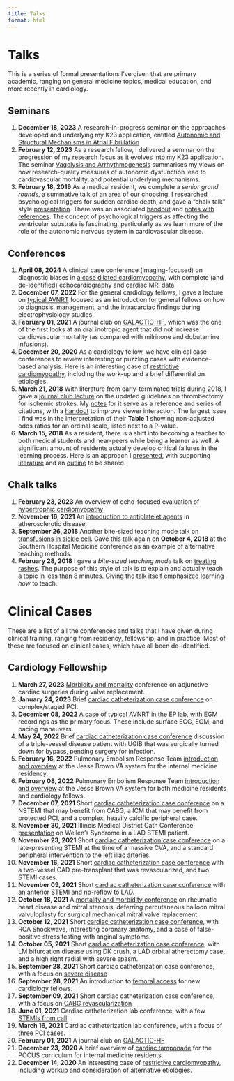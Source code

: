 ```yaml
---
title: Talks 
format: html
---
```


# Talks

This is a series of formal presentations I've given that are primary academic, ranging on general medicine topics, medical education, and more recently in cardiology.

## Seminars

1. __December 18, 2023__ A research-in-progress seminar on the approaches developed and underlying my K23 application, entitled [Autonomic and Structural Mechanisms in Atrial Fibrillation](http:///shah-in-boots.github.io/research/t32/ tpipcvm-rip-seminar-121823.html)
1. __February 12, 2023__ As a research fellow, I delivered a seminar on the progression of my research focus as it evolves into my K23 application. The seminar [Vagolysis and Arrhythmogenesis](http:///shah-in-boots.github.io/research/t32/ tpipcvm-rip-seminar-021223.html) summarises my views on how research-quality measures of autonomic dysfunction lead to cardiovascular mortality, and potential underlying mechanisms.
1. __February 18, 2019__ As a medical resident, we complete a _senior grand rounds_, a summative talk of an area of our choosing. I researched psychological triggers for sudden cardiac death, and gave a "chalk talk" style [presentation](https://docs.google.com/presentation/d/e/2PACX-1vSc3jQ0INW8dfKsb2zgs9LrizLf0MRCf4s9W2n9AomYL8B3YtAoYxoo-inxdrMaAV4xAE6Q_dtvFRP9/pub?start=false&loop=false&delayms=3000). There was an associated [handout](https://docs.google.com/document/d/e/2PACX-1vQsGMyGGko6u8kAF8u6C1lmFUjJE7DW_uhN0tqfCNkvOFMv2Pgpwqx3d2kpAKroxW7jDS5LsqKXhaYm/pub) and [notes with references](https://docs.google.com/document/d/e/2PACX-1vRPOH1kDLA1RfL7xJYRLJ5oqbpriSM_gkW04Z76_4hOboBKY7twWt4rUsiqjz6dKzePgkQ9w1iTDEg1/pub). The concept of psychological triggers as affecting the ventricular substrate is fascinating, particularly as we learn more of the role of the autonomic nervous system in cardiovascular disease.

## Conferences

1. __April 08, 2024__ A clinical case conference (imaging-focused) on diagnostic biases in [a case dilated cardiomyopathy](https://shah-in-boots.github.io/clinical/cases/2024-04-08-dilated-cardiomyopathy/ccc.html), with complete (and de-identified) echocardiography and cardiac MRI data.
1. __December 07, 2022__ For the general cardiology fellows, I gave a lecture on [typical AVNRT](https://shah-in-boots.github.io/clinical/lectures/avnrt-series/intro_avnrt.html) focused as an introduction for general fellows on how to diagnosis, management, and the intracardiac findings during electrophysiology studies. 
1. __February 01, 2021__ A journal club on [GALACTIC-HF](https://shah-in-boots.github.io/clinical/journal_club/02-01-21_galactic-hf/galactic-hf.html), which was the one of the first looks at an oral inotropic agent that did not increase cardiovascular mortality (as compared with milrinone and dobutamine infusions).
1. __December 20, 2020__ As a cardiology fellow, we have clinical case conferences to review interesting or puzzling cases with evidence-based analysis. Here is an interesting case of [restrictive cardiomyopathy](http:://shah-in-boots.github.io/clinical/cases/12-14-20_biatrial-enlargement/biatrial-enlargement.html), including the work-up and a brief differential on etiologies.
1. __March 21, 2018__ With literature from early-terminated trials during 2018, I gave a [journal club lecture](https://docs.google.com/presentation/d/e/2PACX-1vRsD-2d4edr4G1Y5pEBvGMnDoG5PErGIJu8_F1jrJlso9DwvfCo5rwKINpn16_boiHfJa_wkRmgZGQH/pub?start=false&loop=false&delayms=3000) on the updated guidelines on thrombectomy for ischemic strokes. My [notes](https://docs.google.com/document/d/e/2PACX-1vRJx-3n9nAP1oSieonEs8mmPcsoHwyvUtJNcRJTTiARtNxQuGfIxJwMtK-FJFVrs2nOOMvcC_0243-O/pub) for it serve as a reference and series of citations, with a [handout](https://docs.google.com/document/d/e/2PACX-1vTUNgylVolLVZ9YkrqkADNB9s2XM6Ee9OFvUYprZ-T7FxPEKJTmI9M0YhTuKeO12xbwFswCmV-j_oP4/pub) to improve viewer interaction. The largest issue I find was in the interpretation of their __Table 1__ showing non-adjusted odds ratios for an ordinal scale, listed next to a P-value.
1. __March 15, 2018__ As a resident, there is a shift into becoming a teacher to both medical students and near-peers while being a learner as well. A significant amount of residents actually develop critical failures in the learning process. Here is an approach I [presented](https://docs.google.com/presentation/d/e/2PACX-1vSKWQvLnS7C12s44EHJAk4ewrdwYM7WvJrLigndn9uZCz8m16cqDPvPtYMkwosxTG-7Cw3QEWkR-fHT/pub?start=false&loop=false&delayms=3000), with supporting [literature](https://docs.google.com/document/d/e/2PACX-1vQoE0lM5dsy5r3Vtm9iwJtxXZccCqN7zW7yVkhLhWVlLgvjPfe30Ud-Z27E0ngE3GiyMP727JxF8IlB/pub) and an [outline](https://docs.google.com/document/d/e/2PACX-1vQd5LzOgEjZi2kNC5XwvUrxU1IzpFmt6fiP8MoppCfwYrpEASLHa4R-5J0CHpz7zvWVZIIXrryYSao_/pub) to be shared.

## Chalk talks

1. __February 23, 2023__ An overview of echo-focused evaluation of [hypertrophic cardiomyopathy](https://shah-in-boots.github.io/clinical/chalk_talks/02-22-23_hcm-overview/hcm-overview.html)
1. __November 16, 2021__ An [introduction to antiplatelet agents](https://shah-in-boots.github.io/clinical/chalk_talks/11-16-21_antiplatelet-agents/antiplatelets.html) in atherosclerotic disease.
1. __September 26, 2018__ Another bite-sized teaching mode talk on [transfusions in sickle cell](https://docs.google.com/presentation/d/1MrrWmaZ1-U76AK7TtutUDGz8sJ4nyse467jfHpRR4O4/present#slide=id.p1). Gave this talk again on __October 4, 2018__ at the Southern Hospital Medicine conference as an example of alternative teaching methods.
1. __February 28, 2018__ I gave a _bite-sized teaching mode_ talk on [treating rashes](https://docs.google.com/presentation/d/e/2PACX-1vQRVke_1-uvStSty5mo0Q2dh_WjeMdnDgQ8-nt8Vff8Gqd4J0Pzn3ZomxVyb8LcWf2yYYAuRl5TO_cp/pub?start=false&loop=false&delayms=3000). The purpose of this style of talk is to explain and actually teach a topic in less than 8 minutes. Giving the talk itself emphasized learning _how_ to teach.


# Clinical Cases

These are a list of all the conferences and talks that I have given during clinical training, ranging from residency, fellowship, and in practice. Most of these are focused on clinical cases, which have all been de-identified.

## Cardiology Fellowship

1. __March 27, 2023__ [Morbidity and mortality](https://shah-in-boots.github.io/clinical/cases/03-27-23-mm-conference/mm-conference.html) conference on adjunctive cardiac surgeries during valve replacement.
1. __January 24, 2023__ Brief [cardiac catheterization case conference](https://shah-in-boots.github.io/clinical/cases/01-24-23_cath-case-conference/cath-conference.html) on complex/staged PCI.
1. __December 08, 2022__ A [case of typical AVNRT](https://shah-in-boots.github.io/clinical/lectures/avnrt-series/typical_avnrt.html) in the EP lab, with EGM recordings as the primary focus. These include surface ECG, EGM, and pacing maneuvers.
1. __May 24, 2022__ Brief [cardiac catheterization case conference](https://shah-in-boots.github.io/clinical/cases/05-24-22_cath-case-conference/cath-conference.html) discussion of a triple-vessel disease patient with UGIB that was surgically turned down for bypass, pending surgery for infection. 
1. __February 16, 2022__ Pulmonary Embolism Response Team [introduction and overview](https://shah-in-boots.github.io/pert/R/jbva-pert-residents.html) at the Jesse Brown VA system for the internal medicine residency. 
1. __February 08, 2022__ Pulmonary Embolism Response Team [introduction and overview](https://shah-in-boots.github.io/pert/R/jbva-pert-fellows.html) at the Jesse Brown VA system for both medicine residents and cardiology fellows.
1. __December 07, 2021__ Short [cardiac catheterization case conference](https://shah-in-boots.github.io/clinical/cases/12-07-21_cath-case-conference/cath-conference.html) on a NSTEMI that may benefit from CABG, a ICM that may benefit from protected PCI, and a complex, heavily calcific peripheral case.
1. __November 30, 2021__ Illinois Medical District Cath Conference [presentation](https://shah-in-boots.github.io/clinical/cases/11-30-21_imd-talk/imd-slides.html) on Wellen's Syndrome in a LAD STEMI patient.
1. __November 23, 2021__ Short [cardiac catheterization case conference](https://shah-in-boots.github.io/clinical/cases/11-23-21_cath-case-conference/cath-conference.html) on a late-presenting STEMI at the time of a massive CVA, and a standard peripheral intervention to the left iliac arteries. 
1. __November 16, 2021__ Short [cardiac catheterization case conference](https://shah-in-boots.github.io/clinical/cases/11-16-21_cath-case-conference/cath-conference.html) with a two-vessel CAD pre-transplant that was revascularized, and two STEMI cases.
1. __November 09, 2021__ Short [cardiac catheterization case conference](https://shah-in-boots.github.io/clinical/cases/11-09-21_cath-case-conference/cath-conference.html) with an anterior STEMI and no-reflow to LAD.
1. __October 18, 2021__ A [mortality and morbidity conference](https://shah-in-boots.github.io/clinical/cases/10-18-21_m&m-conference/smvr-case.html) on rheumatic heart disease and mitral stenosis, deferring percutaneous balloon mitral valvuloplasty for surgical mechanical mitral valve replacement.
1. __October 12, 2021__ Short [cardiac catheterization case conference](https://shah-in-boots.github.io/clinical/cases/10-12-21_cath-case-conference/cath-conference.html), with RCA Shockwave, interesting coronary anatomy, and a case of false-positive stress testing with anginal symptoms.
1. __October 05, 2021__ Short [cardiac catheterization case conference](https://shah-in-boots.github.io/clinical/cases/10-05-21_cath-case-conference/cath-conference.html), with LM bifurcation disease using DK crush, a LAD orbital atherectomy case, and a high right radial with severe spasm.
1. __September 28, 2021__ Short cardiac catheterization case conference, with a focus on [severe disease](https://shah-in-boots.github.io/clinical/cases/09-28-21_cath-case-conference/cath-conference.html)
1. __September 28, 2021__ An introduction to [femoral access](https://shah-in-boots.github.io/clinical/chalk_talks/09-28-21_femoral-access/femoral-access.html) for new cardiology fellows. 
1. __September 09, 2021__ Short cardiac catheterization case conference, with a focus on [CABG revascularization](https://shah-in-boots.github.io/clinical/cases/09-21-21_cath-case-conference/cath-case-conference.html)
1. __June 01, 2021__ Cardiac catheterization lab conference, with a few [STEMIs from call](https://shah-in-boots.github.io/clinical/cases/06-01-21_cath-case-conference/cath-case-conference.html).
1. __March 16, 2021__ Cardiac catheterization lab conference, with a focus of [three PCI cases](https://shah-in-boots.github.io/clinical/cases/03-16-21_cath-case-conference/cath-case-conference.html).
1. __February 01, 2021__ A journal club on [GALACTIC-HF](https://shah-in-boots.github.io/clinical/journal_club/02-01-21_galactic-hf/galactic-hf.html)
1. __December 23, 2020__  A brief overview of [cardiac tamponade](https://shah-in-boots.github.io/clinical/cases/12-23-20_pocus-cardiac-tamponade/pocus-cardiac-tamponade.html) for the POCUS curriculum for internal medicine residents.
1. __December 14, 2020__ An interesting case of [restrictive cardiomyopathy](https://shah-in-boots.github.io/clinical/cases/12-14-20_biatrial-enlargement/biatrial-enlargement.html), including workup and consideration of alternative etiologies.
